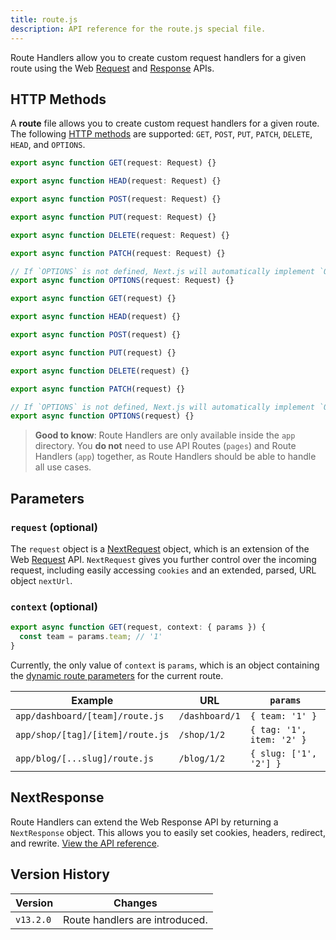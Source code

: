 ```yaml
---
title: route.js
description: API reference for the route.js special file.
---
```


Route Handlers allow you to create custom request handlers for a given route using the Web [Request](https://developer.mozilla.org/docs/Web/API/Request) and [Response](https://developer.mozilla.org/docs/Web/API/Response) APIs.

## HTTP Methods

A **route** file allows you to create custom request handlers for a given route. The following [HTTP methods](https://developer.mozilla.org/docs/Web/HTTP/Methods) are supported: `GET`, `POST`, `PUT`, `PATCH`, `DELETE`, `HEAD`, and `OPTIONS`.

```ts filename="route.ts" switcher
export async function GET(request: Request) {}

export async function HEAD(request: Request) {}

export async function POST(request: Request) {}

export async function PUT(request: Request) {}

export async function DELETE(request: Request) {}

export async function PATCH(request: Request) {}

// If `OPTIONS` is not defined, Next.js will automatically implement `OPTIONS` and  set the appropriate Response `Allow` header depending on the other methods defined in the route handler.
export async function OPTIONS(request: Request) {}
```

```js filename="route.js" switcher
export async function GET(request) {}

export async function HEAD(request) {}

export async function POST(request) {}

export async function PUT(request) {}

export async function DELETE(request) {}

export async function PATCH(request) {}

// If `OPTIONS` is not defined, Next.js will automatically implement `OPTIONS` and  set the appropriate Response `Allow` header depending on the other methods defined in the route handler.
export async function OPTIONS(request) {}
```

> **Good to know**: Route Handlers are only available inside the `app` directory. You **do not** need to use API Routes (`pages`) and Route Handlers (`app`) together, as Route Handlers should be able to handle all use cases.

## Parameters

### `request` (optional)

The `request` object is a [NextRequest](/docs/app/api-reference/functions/next-request) object, which is an extension of the Web [Request](https://developer.mozilla.org/docs/Web/API/Request) API. `NextRequest` gives you further control over the incoming request, including easily accessing `cookies` and an extended, parsed, URL object `nextUrl`.

### `context` (optional)

```ts filename="app/dashboard/[team]/route.js"
export async function GET(request, context: { params }) {
  const team = params.team; // '1'
}
```

Currently, the only value of `context` is `params`, which is an object containing the [dynamic route parameters](/docs/app/building-your-application/routing/dynamic-routes) for the current route.

| Example                          | URL            | `params`                  |
| -------------------------------- | -------------- | ------------------------- |
| `app/dashboard/[team]/route.js`  | `/dashboard/1` | `{ team: '1' }`           |
| `app/shop/[tag]/[item]/route.js` | `/shop/1/2`    | `{ tag: '1', item: '2' }` |
| `app/blog/[...slug]/route.js`    | `/blog/1/2`    | `{ slug: ['1', '2'] }`    |

## NextResponse

Route Handlers can extend the Web Response API by returning a `NextResponse` object. This allows you to easily set cookies, headers, redirect, and rewrite. [View the API reference](/docs/app/api-reference/functions/next-response).

## Version History

| Version   | Changes                        |
| --------- | ------------------------------ |
| `v13.2.0` | Route handlers are introduced. |
